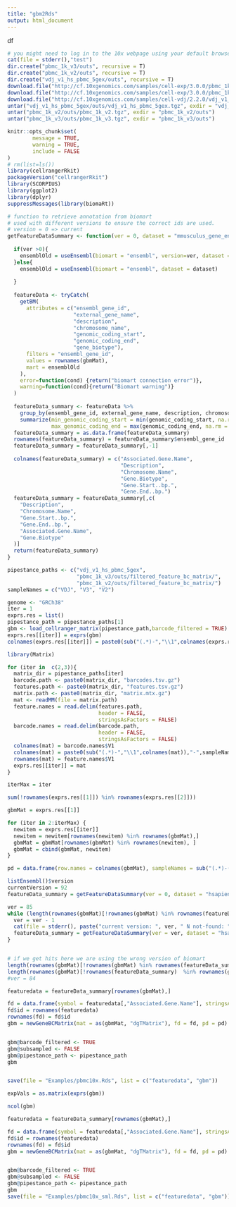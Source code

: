 ```yaml
---
title: "gbm2Rds"
output: html_document
---
```

df


```r
# you might need to log in to the 10x webpage using your default browser
cat(file = stderr(),"test")
dir.create("pbmc_1k_v3/outs", recursive = T)
dir.create("pbmc_1k_v2/outs", recursive = T)
dir.create("vdj_v1_hs_pbmc_5gex/outs", recursive = T)
download.file("http://cf.10xgenomics.com/samples/cell-exp/3.0.0/pbmc_1k_v3/pbmc_1k_v3_filtered_feature_bc_matrix.tar.gz", "pbmc_1k_v3/outs/pbmc_1k_v3.tgz")
download.file("http://cf.10xgenomics.com/samples/cell-exp/3.0.0/pbmc_1k_v2/pbmc_1k_v2_filtered_feature_bc_matrix.tar.gz", "pbmc_1k_v2/outs/pbmc_1k_v2.tgz") 
download.file("http://cf.10xgenomics.com/samples/cell-vdj/2.2.0/vdj_v1_hs_pbmc_5gex/vdj_v1_hs_pbmc_5gex_filtered_gene_bc_matrices.tar.gz", "vdj_v1_hs_pbmc_5gex/outs/vdj_v1_hs_pbmc_5gex.tgz")
untar("vdj_v1_hs_pbmc_5gex/outs/vdj_v1_hs_pbmc_5gex.tgz", exdir = "vdj_v1_hs_pbmc_5gex/outs/")
untar("pbmc_1k_v2/outs/pbmc_1k_v2.tgz", exdir = "pbmc_1k_v2/outs")
untar("pbmc_1k_v3/outs/pbmc_1k_v3.tgz", exdir = "pbmc_1k_v3/outs")

```


```r
knitr::opts_chunk$set(
        message = TRUE,
        warning = TRUE,
        include = FALSE
)
# rm(list=ls())
library(cellrangerRkit)
packageVersion("cellrangerRkit")
library(SCORPIUS)
library(ggplot2)
library(dplyr)
suppressMessages(library(biomaRt))

```


```r
# function to retrieve annotation from biomart
# used with different versions to ensure the correct ids are used.
# version = 0 => current
getFeatureDataSummary <- function(ver = 0, dataset = "mmusculus_gene_ensembl", gbmMat = gbmMat){
  
  if(ver >0){
    ensemblOld = useEnsembl(biomart = "ensembl", version=ver, dataset = dataset)
  }else{
    ensemblOld = useEnsembl(biomart = "ensembl", dataset = dataset)
    
  }
  
  featureData <- tryCatch(
    getBM(
      attributes = c("ensembl_gene_id",
                     "external_gene_name", 
                     "description", 
                     "chromosome_name", 
                     "genomic_coding_start", 
                     "genomic_coding_end", 
                     "gene_biotype"),
      filters = "ensembl_gene_id", 
      values = rownames(gbmMat),
      mart = ensemblOld
    ),
    error=function(cond) {return("biomart connection error")},
    warning=function(cond){return("Biomart warning")}
  )
  
  featureData_summary <- featureData %>% 
    group_by(ensembl_gene_id, external_gene_name, description, chromosome_name, gene_biotype) %>% 
    summarize(min_genomic_coding_start = min(genomic_coding_start, na.rm = TRUE),
              max_genomic_coding_end = max(genomic_coding_end, na.rm = TRUE))
  featureData_summary = as.data.frame(featureData_summary)
  rownames(featureData_summary) = featureData_summary$ensembl_gene_id
  featureData_summary = featureData_summary[,-1]
  
  colnames(featureData_summary) = c("Associated.Gene.Name", 
                                    "Description", 
                                    "Chromosome.Name",
                                    "Gene.Biotype",
                                    "Gene.Start..bp.",
                                    "Gene.End..bp.")
  featureData_summary = featureData_summary[,c(
    "Description",
    "Chromosome.Name",
    "Gene.Start..bp.",
    "Gene.End..bp.",
    "Associated.Gene.Name", 
    "Gene.Biotype"
  )]
  return(featureData_summary)
}
```

```r
pipestance_paths <- c("vdj_v1_hs_pbmc_5gex",
                      "pbmc_1k_v3/outs/filtered_feature_bc_matrix/",
                      "pbmc_1k_v2/outs/filtered_feature_bc_matrix/")
sampleNames = c("VDJ", "V3", "V2")

genome <- "GRCh38"
iter = 1
exprs.res = list()
pipestance_path = pipestance_paths[1]
gbm <- load_cellranger_matrix(pipestance_path,barcode_filtered = TRUE)
exprs.res[[iter]] = exprs(gbm)
colnames(exprs.res[[iter]]) = paste0(sub("(.*)-","\\1",colnames(exprs.res[[iter]])),"-",sampleNames[iter])

library(Matrix)

for (iter in  c(2,3)){
  matrix_dir = pipestance_paths[iter]
  barcode.path <- paste0(matrix_dir, "barcodes.tsv.gz")
  features.path <- paste0(matrix_dir, "features.tsv.gz")
  matrix.path <- paste0(matrix_dir, "matrix.mtx.gz")
  mat <- readMM(file = matrix.path)
  feature.names = read.delim(features.path, 
                             header = FALSE,
                             stringsAsFactors = FALSE)
  barcode.names = read.delim(barcode.path, 
                             header = FALSE,
                             stringsAsFactors = FALSE)
  colnames(mat) = barcode.names$V1
  colnames(mat) = paste0(sub("(.*)-","\\1",colnames(mat)),"-",sampleNames[iter])
  rownames(mat) = feature.names$V1
  exprs.res[[iter]] = mat
}

iterMax = iter 

sum(!rownames(exprs.res[[1]]) %in% rownames(exprs.res[[2]]))

gbmMat = exprs.res[[1]]

for (iter in 2:iterMax) {
  newitem = exprs.res[[iter]]
  newitem = newitem[rownames(newitem) %in% rownames(gbmMat),]
  gbmMat = gbmMat[rownames(gbmMat) %in% rownames(newitem), ]
  gbmMat = cbind(gbmMat, newitem)
}

pd = data.frame(row.names = colnames(gbmMat), sampleNames = sub("(.*)-(.*)","\\2",colnames(gbmMat)), barcode = colnames(gbmMat))

listEnsembl()$version
currentVersion = 92
featureData_summary = getFeatureDataSummary(ver = 0, dataset = "hsapiens_gene_ensembl", gbmMat = gbmMat)

ver = 85
while (length(rownames(gbmMat)[!rownames(gbmMat) %in% rownames(featureData_summary) ]) > 0) {
  ver = ver - 1
  cat(file = stderr(), paste("current version: ", ver, " N not-found: ", length(rownames(gbmMat)[!rownames(gbmMat) %in% rownames(featureData_summary) ]), "\n"))
  featureData_summary = getFeatureDataSummary(ver = ver, dataset = "hsapiens_gene_ensembl", gbmMat = gbmMat)
}


# if we get hits here we are using the wrong version of biomart
length(rownames(gbmMat)[!rownames(gbmMat) %in% rownames(featureData_summary) ])
length(rownames(gbmMat)[!rownames(featureData_summary)  %in% rownames(gbmMat)])
#ver = 84

featuredata = featureData_summary[rownames(gbmMat),]

fd = data.frame(symbol = featuredata[,"Associated.Gene.Name"], stringsAsFactors = FALSE)
fd$id = rownames(featuredata)
rownames(fd) = fd$id
gbm = newGeneBCMatrix(mat = as(gbmMat, "dgTMatrix"), fd = fd, pd = pd)


gbm@barcode_filtered <- TRUE
gbm@subsampled <- FALSE
gbm@pipestance_path <- pipestance_path
gbm


save(file = "Examples/pbmc10x.Rds", list = c("featuredata", "gbm"))

```

  
```r


expVals = as.matrix(exprs(gbm))

ncol(gbm)

featuredata = featureData_summary[rownames(gbmMat),]

fd = data.frame(symbol = featuredata[,"Associated.Gene.Name"], stringsAsFactors = FALSE)
fd$id = rownames(featuredata)
rownames(fd) = fd$id
gbm = newGeneBCMatrix(mat = as(gbmMat, "dgTMatrix"), fd = fd, pd = pd)


gbm@barcode_filtered <- TRUE
gbm@subsampled <- FALSE
gbm@pipestance_path <- pipestance_path
gbm
save(file = "Examples/pbmc10x_sml.Rds", list = c("featuredata", "gbm"))

```